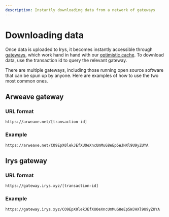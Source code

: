 ```yaml
---
description: Instantly downloading data from a network of gateways
---
```



# Downloading data

Once data is uploaded to Irys, it becomes instantly accessible through [gateways](/overview/gateways), which work hand in hand with our [optimistic cache](/learn/optimistic-cache). To download data, use the transaction id to query the relevant gateway.

There are multiple gateways, including those running open source software that can be spun up by anyone. Here are examples of how to use the two most common ones.

## Arweave gateway

### URL format

`https://arweave.net/[transaction-id]`

### Example

`https://arweave.net/CO9EpX0lekJEfXUOeXncUmMuG8eEp5WJHXl9U9yZUYA`

## Irys gateway

### URL format

`https://gateway.irys.xyz/[transaction-id]`

### Example

`https://gateway.irys.xyz/CO9EpX0lekJEfXUOeXncUmMuG8eEp5WJHXl9U9yZUYA`
